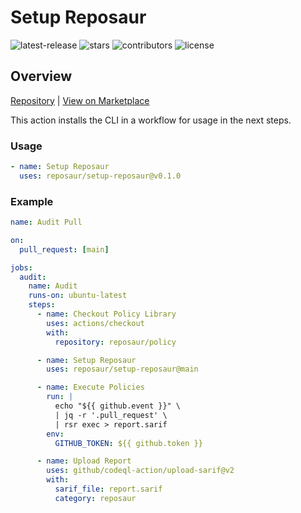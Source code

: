 # Setup Reposaur

<p className="flex h-6">
  <img
    alt="latest-release"
    src="https://badgen.net/github/release/reposaur/repo-audit-action"
    className="inline-block mr-2"
  />
  <img
    alt="stars"
    src="https://badgen.net/github/stars/reposaur/repo-audit-action"
    className="inline-block mr-2"
  />
  <img
    alt="contributors"
    src="https://badgen.net/github/contributors/reposaur/repo-audit-action"
    className="inline-block mr-2"
  />
  <img
    alt="license"
    src="https://badgen.net/github/license/reposaur/repo-audit-action"
    className="inline-block mr-2"
  />
</p>

## Overview

[Repository][setup-reposaur-repo] | [View on Marketplace][setup-reposaur-marketplace]

This action installs the CLI in a workflow for usage in the next steps.

### Usage

```yaml
- name: Setup Reposaur
  uses: reposaur/setup-reposaur@v0.1.0
```

### Example

```yaml
name: Audit Pull

on:
  pull_request: [main]

jobs:
  audit:
    name: Audit
    runs-on: ubuntu-latest
    steps:
      - name: Checkout Policy Library
        uses: actions/checkout
        with:
          repository: reposaur/policy

      - name: Setup Reposaur
        uses: reposaur/setup-reposaur@main

      - name: Execute Policies
        run: |
          echo "${{ github.event }}" \
          | jq -r '.pull_request' \
          | rsr exec > report.sarif
        env:
          GITHUB_TOKEN: ${{ github.token }}

      - name: Upload Report
        uses: github/codeql-action/upload-sarif@v2
        with:
          sarif_file: report.sarif
          category: reposaur
```

[setup-reposaur-repo]: https://github.com/reposaur/setup-reposaur
[setup-reposaur-marketplace]: https://github.com/marketplace/actions/setup-reposaur
[policy]: https://github.com/reposaur/policy
